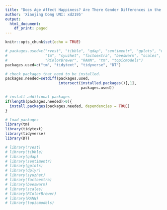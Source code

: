 ```yaml
---
title: "Does Age Affect Happiness? Are There Gender Differences in the Effect?"
author: 'Xiaojing Dong UNI: xd2195'
output:
  html_document:
    df_print: paged
---
```


```r
knitr::opts_chunk$set(echo = TRUE)
```

```r
# packages.used=c("rvest", "tibble", "qdap", "sentimentr", "gplots", "dplyr",
#                 "tm", "syuzhet", "factoextra", "beeswarm", "scales", 
#                 "RColorBrewer", "RANN", "tm", "topicmodels")
packages.used=c("tm", "tidytext", "tidyverse", "DT")

# check packages that need to be installed.
packages.needed=setdiff(packages.used, 
                        intersect(installed.packages()[,1], 
                                  packages.used))

# install additional packages
if(length(packages.needed)>0){
  install.packages(packages.needed, dependencies = TRUE)
}

# load packages
library(tm)
library(tidytext)
library(tidyverse)
library(DT)

# library(rvest)
# library(tibble)
# library(qdap)
# library(sentimentr)
# library(gplots)
# library(dplyr)
# library(syuzhet)
# library(factoextra)
# library(beeswarm)
# library(scales)
# library(RColorBrewer)
# library(RANN)
# library(topicmodels)
```
